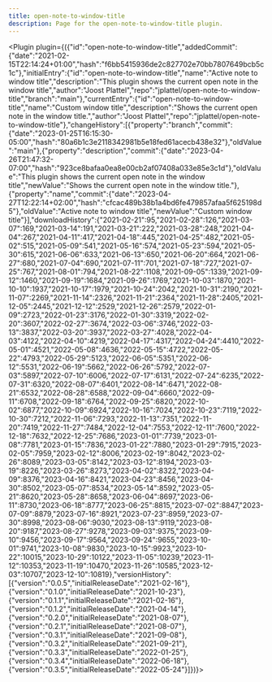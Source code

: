 ---
title: open-note-to-window-title
description: Page for the open-note-to-window-title plugin.
---


<Plugin plugin={({"id":"open-note-to-window-title","addedCommit":{"date":"2021-02-15T22:14:24+01:00","hash":"f6bb5415936de2c827702e70bb7807649bcb5c1c"},"initialEntry":{"id":"open-note-to-window-title","name":"Active note to window title","description":"This plugin shows the current open note in the window title","author":"Joost Plattel","repo":"jplattel/open-note-to-window-title","branch":"main"},"currentEntry":{"id":"open-note-to-window-title","name":"Custom window title","description":"Shows the current open note in the window title.","author":"Joost Plattel","repo":"jplattel/open-note-to-window-title"},"changeHistory":[{"property":"branch","commit":{"date":"2023-01-25T16:15:30-05:00","hash":"80a6b1c3e2118342981b5e18fed61acecb438e32"},"oldValue":"main"},{"property":"description","commit":{"date":"2023-04-26T21:47:32-07:00","hash":"923ce8bafaa0ea8e00cb2af07408a033e85e3c1d"},"oldValue":"This plugin shows the current open note in the window title","newValue":"Shows the current open note in the window title."},{"property":"name","commit":{"date":"2023-04-27T12:22:14+02:00","hash":"cfcac489b38b1a4bd6fe479857afaa5f625198d5"},"oldValue":"Active note to window title","newValue":"Custom window title"}],"downloadHistory":{"2021-02-21":95,"2021-02-28":126,"2021-03-07":169,"2021-03-14":191,"2021-03-21":222,"2021-03-28":248,"2021-04-04":267,"2021-04-11":417,"2021-04-18":445,"2021-04-25":482,"2021-05-02":515,"2021-05-09":541,"2021-05-16":574,"2021-05-23":594,"2021-05-30":615,"2021-06-06":633,"2021-06-13":650,"2021-06-20":664,"2021-06-27":680,"2021-07-04":690,"2021-07-11":701,"2021-07-18":727,"2021-07-25":767,"2021-08-01":794,"2021-08-22":1108,"2021-09-05":1339,"2021-09-12":1460,"2021-09-19":1684,"2021-09-26":1769,"2021-10-03":1870,"2021-10-10":1937,"2021-10-17":1979,"2021-10-24":2042,"2021-10-31":2190,"2021-11-07":2269,"2021-11-14":2326,"2021-11-21":2364,"2021-11-28":2405,"2021-12-05":2445,"2021-12-12":2529,"2021-12-26":2579,"2022-01-09":2723,"2022-01-23":3176,"2022-01-30":3319,"2022-02-20":3607,"2022-02-27":3674,"2022-03-06":3746,"2022-03-13":3837,"2022-03-20":3937,"2022-03-27":4028,"2022-04-03":4122,"2022-04-10":4219,"2022-04-17":4317,"2022-04-24":4410,"2022-05-01":4521,"2022-05-08":4636,"2022-05-15":4722,"2022-05-22":4793,"2022-05-29":5123,"2022-06-05":5351,"2022-06-12":5531,"2022-06-19":5662,"2022-06-26":5792,"2022-07-03":5897,"2022-07-10":6006,"2022-07-17":6131,"2022-07-24":6235,"2022-07-31":6320,"2022-08-07":6401,"2022-08-14":6471,"2022-08-21":6532,"2022-08-28":6588,"2022-09-04":6660,"2022-09-11":6708,"2022-09-18":6764,"2022-09-25":6820,"2022-10-02":6877,"2022-10-09":6924,"2022-10-16":7024,"2022-10-23":7119,"2022-10-30":7212,"2022-11-06":7293,"2022-11-13":7351,"2022-11-20":7419,"2022-11-27":7484,"2022-12-04":7553,"2022-12-11":7600,"2022-12-18":7632,"2022-12-25":7686,"2023-01-01":7739,"2023-01-08":7781,"2023-01-15":7836,"2023-01-22":7880,"2023-01-29":7915,"2023-02-05":7959,"2023-02-12":8006,"2023-02-19":8042,"2023-02-26":8089,"2023-03-05":8142,"2023-03-12":8194,"2023-03-19":8226,"2023-03-26":8273,"2023-04-02":8322,"2023-04-09":8376,"2023-04-16":8421,"2023-04-23":8456,"2023-04-30":8502,"2023-05-07":8534,"2023-05-14":8592,"2023-05-21":8620,"2023-05-28":8658,"2023-06-04":8697,"2023-06-11":8730,"2023-06-18":8777,"2023-06-25":8815,"2023-07-02":8847,"2023-07-09":8879,"2023-07-16":8921,"2023-07-23":8959,"2023-07-30":8998,"2023-08-06":9030,"2023-08-13":9119,"2023-08-20":9187,"2023-08-27":9278,"2023-09-03":9375,"2023-09-10":9456,"2023-09-17":9564,"2023-09-24":9655,"2023-10-01":9741,"2023-10-08":9830,"2023-10-15":9923,"2023-10-22":10015,"2023-10-29":10122,"2023-11-05":10239,"2023-11-12":10353,"2023-11-19":10470,"2023-11-26":10585,"2023-12-03":10707,"2023-12-10":10819},"versionHistory":[{"version":"0.0.5","initialReleaseDate":"2021-02-16"},{"version":"0.1.0","initialReleaseDate":"2021-10-23"},{"version":"0.1.1","initialReleaseDate":"2021-02-16"},{"version":"0.1.2","initialReleaseDate":"2021-04-14"},{"version":"0.2.0","initialReleaseDate":"2021-08-07"},{"version":"0.2.1","initialReleaseDate":"2021-08-07"},{"version":"0.3.1","initialReleaseDate":"2021-09-08"},{"version":"0.3.2","initialReleaseDate":"2021-09-21"},{"version":"0.3.3","initialReleaseDate":"2022-01-25"},{"version":"0.3.4","initialReleaseDate":"2022-06-18"},{"version":"0.3.5","initialReleaseDate":"2022-05-24"}]})}></Plugin>